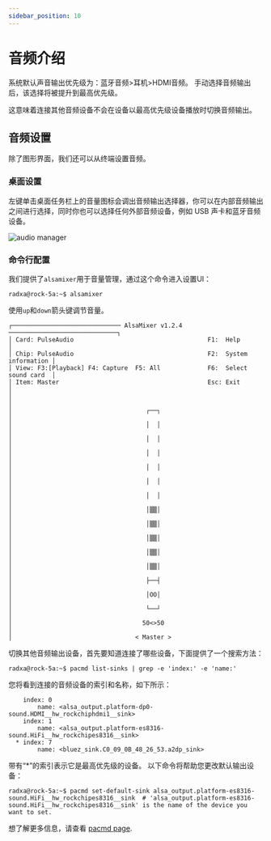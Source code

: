 ```yaml
---
sidebar_position: 10
---
```


# 音频介绍

系统默认声音输出优先级为：蓝牙音频>耳机>HDMI音频。 手动选择音频输出后，该选择将被提升到最高优先级。

这意味着连接其他音频设备不会在设备以最高优先级设备播放时切换音频输出。

## 音频设置

除了图形界面，我们还可以从终端设置音频。

### 桌面设置

左键单击桌面任务栏上的音量图标会调出音频输出选择器，你可以在内部音频输出之间进行选择，同时你也可以选择任何外部音频设备，例如 USB 声卡和蓝牙音频设备。

![audio manager](/img/configuration/audio_manager.webp)

### 命令行配置

我们提供了`alsamixer`用于音量管理，通过这个命令进入设置UI：

```
radxa@rock-5a:~$ alsamixer
```

使用`up`和`down`箭头键调节音量。

```
┌────────────────────────────── AlsaMixer v1.2.4 ──────────────────────────────┐
│ Card: PulseAudio                                     F1:  Help               │
│ Chip: PulseAudio                                     F2:  System information │
│ View: F3:[Playback] F4: Capture  F5: All             F6:  Select sound card  │
│ Item: Master                                         Esc: Exit               │
│                                                                              │
│                                     ┌──┐                                     │
│                                     │  │                                     │
│                                     │  │                                     │
│                                     │  │                                     │
│                                     │  │                                     │
│                                     │  │                                     │
│                                     │  │                                     │
│                                     │▒▒│                                     │
│                                     │▒▒│                                     │
│                                     │▒▒│                                     │
│                                     │▒▒│                                     │
│                                     │▒▒│                                     │
│                                     ├──┤                                     │
│                                     │OO│                                     │
│                                     └──┘                                     │
│                                    50<>50                                    │
│                                  < Master >
```

切换其他音频输出设备，首先要知道连接了哪些设备，下面提供了一个搜索方法：

```
radxa@rock-5a:~$ pacmd list-sinks | grep -e 'index:' -e 'name:'
```

您将看到连接的音频设备的索引和名称，如下所示：

```
    index: 0
        name: <alsa_output.platform-dp0-sound.HDMI__hw_rockchiphdmi1__sink>
    index: 1
        name: <alsa_output.platform-es8316-sound.HiFi__hw_rockchipes8316__sink>
  * index: 7
        name: <bluez_sink.C0_09_0B_48_26_53.a2dp_sink>
```

带有“\*”的索引表示它是最高优先级的设备。
以下命令将帮助您更改默认输出设备：

```
radxa@rock-5a:~$ pacmd set-default-sink alsa_output.platform-es8316-sound.HiFi__hw_rockchipes8316__sink  # 'alsa_output.platform-es8316-sound.HiFi__hw_rockchipes8316__sink' is the name of the device you want to set.
```

想了解更多信息，请查看 [pacmd page](https://man.archlinux.org/man/extra/pulseaudio/pacmd.1.en).
